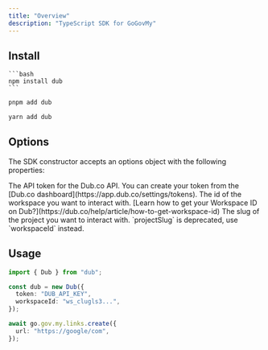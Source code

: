 ```yaml
---
title: "Overview"
description: "TypeScript SDK for GoGovMy"
---
```


## Install

<Tabs>
  <Tab title="npm">

    ```bash
    npm install dub
    ```

  </Tab>
  
  <Tab title="pnpm">
  
  ```bash 
  pnpm add dub 
  ```
  
  </Tab>
  
  <Tab title="yarn">
  
  ```bash
  yarn add dub 
  ```
  
  </Tab>
</Tabs>

## Options

The SDK constructor accepts an options object with the following properties:

<ParamField body="token" type="string" required>
  The API token for the Dub.co API. You can create your token from the [Dub.co
  dashboard](https://app.dub.co/settings/tokens).
</ParamField>

<ParamField body="workspaceId" type="string" required>
  The id of the workspace you want to interact with. [Learn how to get your
  Workspace ID on Dub?](https://dub.co/help/article/how-to-get-workspace-id)
</ParamField>

<ParamField body="projectSlug" type="string">
  The slug of the project you want to interact with. `projectSlug` is
  deprecated, use `workspaceId` instead.
</ParamField>

## Usage

```typescript
import { Dub } from "dub";

const dub = new Dub({
  token: "DUB_API_KEY",
  workspaceId: "ws_clugls3...",
});

await go.gov.my.links.create({
  url: "https://google/com",
});
```